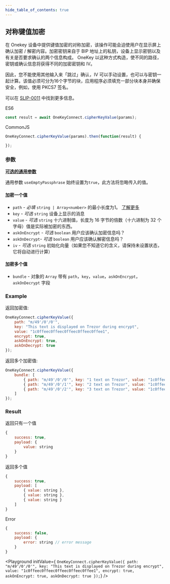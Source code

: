 ```yaml
---
hide_table_of_contents: true
---
```


## 对称键值加密
在 Onekey 设备中提供键值加密的对称加密，该操作可能会迫使用户在显示屏上确认加密 / 解密内容。加密密钥来自于 BIP 地址上的私钥，设备上显示密钥以及有关是否要求确认的两个信息构成。
OneKey 以这种方式构造，使不同的路径，密钥或确认信息将获得不同的加密密钥和 IV。

因此，您不能使用其他输入来「跳过」确认，IV 可以手动设置，也可以与密钥一起计算。该值必须可分为16个字节的块，应用程序必须填充一部分块本身并确保安全，例如，使用 PKCS7 签名。

可以在 [SLIP-0011](https://github.com/satoshilabs/slips/blob/master/slip-0011.md) 中找到更多信息。

ES6
```javascript
const result = await OneKeyConnect.cipherKeyValue(params);
```

CommonJS
```javascript
OneKeyConnect.cipherKeyValue(params).then(function(result) {

});
```

### 参数

[**可选的通用参数**](./commonParams)

通用参数 `useEmptyPassphrase` 始终设置为`true`，此方法将忽略传入的值。

#### 加密一个值
- `path` - *必填* `string | Array<number>` 的最小长度为1。 [了解更多](./path)
- `key` - *可选* `string` 设备上显示的消息
- `value` - *可选* `string` 十六进制值，长度为 16 字节的倍数（十六进制为 32 个字母）值是实际被加密的东西。
- `askOnEncrypt` - *可选* `boolean` 用户应该确认加密信息吗？
- `askOnDecrypt`- *可选* `boolean` 用户应该确认解密信息吗？
- `iv` - *可选* `string` 初始化向量（如果您不知道它的含义，请保持未设置状态，它将自动进行计算）

#### 加密多个值
- `bundle` - 对象的 `Array` 带有 `path`，`key`，`value`，`askOnEncrypt`，`askOnDecrypt` 字段

### Example

返回加密值:

```javascript
OneKeyConnect.cipherKeyValue({
    path: "m/49'/0'/0'",
    key: "This text is displayed on Trezor during encrypt",
    value: "1c0ffeec0ffeec0ffeec0ffeec0ffee1",
    encrypt: true,
    askOnEncrypt: true,
    askOnDecrypt: true
});
```

返回多个加密值:

```javascript
OneKeyConnect.cipherKeyValue({
    bundle: [
        { path: "m/49'/0'/0'", key: "1 text on Trezor", value: "1c0ffeec0ffeec0ffeec0ffeec0ffee1", encrypt: true },
        { path: "m/49'/0'/1'", key: "2 text on Trezor", value: "1c0ffeec0ffeec0ffeec0ffeec0ffee1", encrypt: false },
        { path: "m/49'/0'/2'", key: "3 text on Trezor", value: "1c0ffeec0ffeec0ffeec0ffeec0ffee1" }
    ]
});
```

### Result

返回只有一个值

```javascript
{
    success: true,
    payload: {
        value: string
    }
}
```

返回多个值

```javascript
{
    success: true,
    payload: [
        { value: string },
        { value: string },
        { value: string }
    ]
}
```

Error

```javascript
{
    success: false,
    payload: {
        error: string // error message
    }
}
```

<Playground
    initValue={
`OneKeyConnect.cipherKeyValue({
    path: "m/49'/0'/0'",
    key: "This text is displayed on Trezor during encrypt",
    value: "1c0ffeec0ffeec0ffeec0ffeec0ffee1",
    encrypt: true,
    askOnEncrypt: true,
    askOnDecrypt: true
});`}
/>
